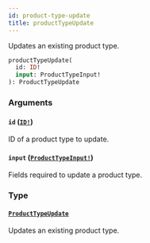 ```yaml
---
id: product-type-update
title: productTypeUpdate
---
```


Updates an existing product type.

```graphql
productTypeUpdate(
  id: ID!
  input: ProductTypeInput!
): ProductTypeUpdate

```

### Arguments

#### `id` ([`ID!`](/developer/api-reference/scalars/id.mdx))

ID of a product type to update.

#### `input` ([`ProductTypeInput!`](/developer/api-reference/inputs/product-type-input.mdx))

Fields required to update a product type.

### Type

#### [`ProductTypeUpdate`](/developer/api-reference/objects/product-type-update.mdx)

Updates an existing product type.
